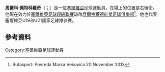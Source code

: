 {{Infobox football biography
| name           = Marko Petković
| image          = Marko Petković.jpg
| caption        = Petković with Spartak in 2017
| fullname       = Marko Petković
| height         = {{height|m=1.85}}
| birth_date     = {{Birth date and age|1992|9|3|df=y}}
| birth_place    = [[Sremska_Mitrovica|Sremska Mitrovica]], [[FR_Yugoslavia|FR Yugoslavia]]
| currentclub    = 
| clubnumber     = 
| position       = [[Defender_(association_football)#Full-back|Right back]]
| years1         = 2010–2013 | clubs1 = [[OFK_Beograd|OFK Beograd]]                      | caps1 = 67 | goals1 = 1
| years2         = 2013–2017 | clubs2 = [[Red_Star_Belgrade|Red Star Belgrade]]                | caps2 = 98 | goals2 = 4
| years3         = 2017–2019 | clubs3 = [[FC_Spartak_Moscow|Spartak Moscow]] | caps3 = 12 | goals3 = 0
| nationalyears1 = 2010–2011 | nationalteam1 = [[Serbia_national_under-19_football_team|Serbia U19]] | nationalcaps1 =  8 | nationalgoals1 = 1
| nationalyears2 = 2011–2015 | nationalteam2 = [[Serbia_national_under-21_football_team|Serbia U21]] | nationalcaps2 = 21 | nationalgoals2 = 0 
| nationalyears3 = 2015–     | nationalteam3 = [[Serbia_national_football_team|Serbia]]              | nationalcaps3 =  2 | nationalgoals3 = 0
| club-update         = 8 December 2018
| nationalteam-update = 29 September 2016
}}
'''馬爾科·佩特科維奇'''（{{lang-sr|Марко Петковић}}；{{bd|1992年|9月3日}}）是一位[[塞爾維亞|塞爾維亞]]足球運動員，在場上的位置是右後衛。他現在效力於[[塞爾維亞足球超級聯賽|塞爾維亞足球超級聯賽]]球隊[[貝爾格萊德紅星足球俱樂部|貝爾格萊德紅星足球俱樂部]]<ref>{{cite web |url=http://www.butasport.rs/2013/11/povreda-marka-vesovica_20.html |title=存档副本 |accessdate=2014-03-08 |deadurl=yes |archiveurl=https://web.archive.org/web/20140309005825/http://www.butasport.rs/2013/11/povreda-marka-vesovica_20.html |archivedate=2014-03-09 }} Butasport: Povreda Marka Vešovića {{sr icon}} 20 November 2013</ref>。他也代表塞爾維亞U19和U21國家足球隊參賽。

==參考資料==
{{Reflist}}

{{DEFAULTSORT: Petković, Marko}}
[[Category:塞爾維亞足球運動員|Category:塞爾維亞足球運動員]]
